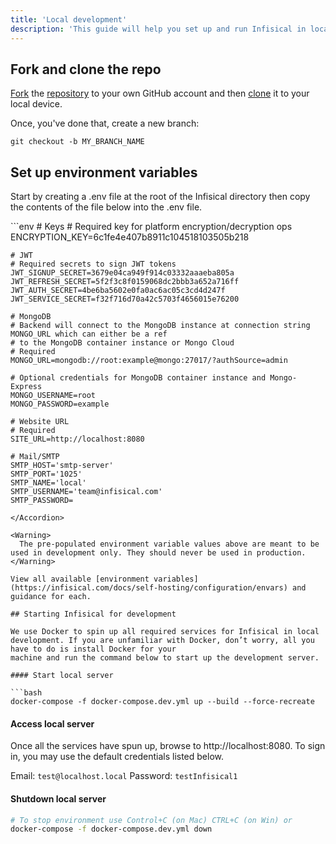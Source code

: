 ```yaml
---
title: 'Local development'
description: 'This guide will help you set up and run Infisical in local development.'
---
```


## Fork and clone the repo

[Fork](https://docs.github.com/en/get-started/quickstart/fork-a-repo) the [repository](https://github.com/Infisical/infisical) to your own GitHub account and then [clone](https://docs.github.com/en/repositories/creating-and-managing-repositories/cloning-a-repository) it to your local device.

Once, you've done that, create a new branch:

```console
git checkout -b MY_BRANCH_NAME
```

## Set up environment variables


Start by creating a .env file at the root of the Infisical directory then copy the contents of the file below into the .env file.

<Accordion title=".env file content">
  ```env 
    # Keys
    # Required key for platform encryption/decryption ops
    ENCRYPTION_KEY=6c1fe4e407b8911c104518103505b218

    # JWT
    # Required secrets to sign JWT tokens
    JWT_SIGNUP_SECRET=3679e04ca949f914c03332aaaeba805a
    JWT_REFRESH_SECRET=5f2f3c8f0159068dc2bbb3a652a716ff
    JWT_AUTH_SECRET=4be6ba5602e0fa0ac6ac05c3cd4d247f
    JWT_SERVICE_SECRET=f32f716d70a42c5703f4656015e76200

    # MongoDB
    # Backend will connect to the MongoDB instance at connection string MONGO_URL which can either be a ref
    # to the MongoDB container instance or Mongo Cloud
    # Required
    MONGO_URL=mongodb://root:example@mongo:27017/?authSource=admin

    # Optional credentials for MongoDB container instance and Mongo-Express
    MONGO_USERNAME=root
    MONGO_PASSWORD=example

    # Website URL
    # Required
    SITE_URL=http://localhost:8080

    # Mail/SMTP
    SMTP_HOST='smtp-server'
    SMTP_PORT='1025'
    SMTP_NAME='local'
    SMTP_USERNAME='team@infisical.com'
    SMTP_PASSWORD=
  ```
</Accordion>

<Warning>
    The pre-populated environment variable values above are meant to be used in development only. They should never be used in production.
</Warning>

View all available [environment variables](https://infisical.com/docs/self-hosting/configuration/envars) and guidance for each.

## Starting Infisical for development

We use Docker to spin up all required services for Infisical in local development. If you are unfamiliar with Docker, don’t worry, all you have to do is install Docker for your
machine and run the command below to start up the development server. 

#### Start local server 

```bash
docker-compose -f docker-compose.dev.yml up --build --force-recreate
```
#### Access local server 

Once all the services have spun up, browse to http://localhost:8080. To sign in, you may use the default credentials listed below.

Email: `test@localhost.local`
Password: `testInfisical1`

#### Shutdown local server 

```bash
# To stop environment use Control+C (on Mac) CTRL+C (on Win) or
docker-compose -f docker-compose.dev.yml down
```